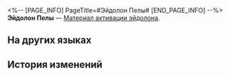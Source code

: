 <%-- [PAGE_INFO]
PageTitle=#Эйдолон Пелы#
[END_PAGE_INFO] --%>
{{Предмет Инфобокс
|id          = 11106
|Изображение = Предмет Эйдолон Пелы.png
|Тип         = Материал активации эйдолона
|Инвентарь   = 
|Редкость    = 4
|Эффект      = 
|Описание    = Материал для повышения уровня Эйдолона Пелы.
}}
'''Эйдолон Пелы''' — [[Материал активации эйдолона]].

==На других языках==
{{На других языках
|en   = Pela's Eidolon
|zhs  = 【佩拉】的星魂
|zht  = 【佩拉】的星魂
|ja   = 「ペラ」の星魂
|ko   = [페라]의 성혼
|es   = Eidolon de Pela
|fr   = Eidolon de Pela
|ru   = Эйдолон Пелы
|th   = Eidolon ของ Pela
|vi   = Tinh Hồn Pela
|de   = Pelas Eidolon
|id   = Pela's Eidolon
|pt   = Eidolon de Pela
}}

==История изменений==
{{История изменений|3.5}}